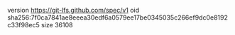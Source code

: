 version https://git-lfs.github.com/spec/v1
oid sha256:7f0ca7841ae8eeea30edf6a0579ee17be0345035c266ef9dc0e8192c33f98ec5
size 36108
